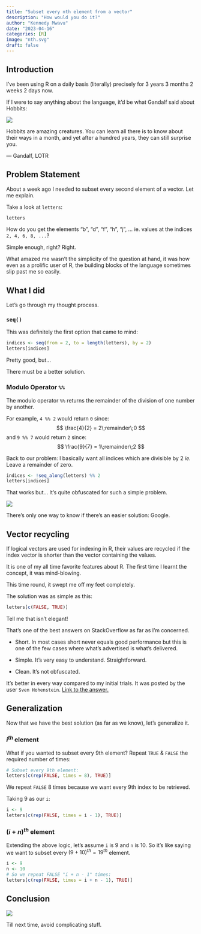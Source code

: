 ```yaml
---
title: "Subset every nth element from a vector"
description: "How would you do it?"
author: "Kennedy Mwavu"
date: "2023-04-16"
categories: [R]
image: "nth.svg"
draft: false
---
```


## Introduction

I've been using R on a daily basis (literally) precisely for 3 years 3 months 2 weeks 2 days now.

If I were to say anything about the language, it'd be what Gandalf 
said about Hobbits:

![](gandalf.webp)

::: {.callout-note appearance="simple"}

Hobbits are amazing creatures. You can learn all there is to know about their ways in a month, and yet after a hundred years, they can still surprise you.

--- Gandalf, LOTR

:::

## Problem Statement

About a week ago I needed to subset every second element of a vector. 
Let me explain.

Take a look at `letters`:

```r
letters
```

How do you get the elements "b", "d", "f", "h", "j", ... ie. values at the indices `2, 4, 6, 8, ...`?

Simple enough, right? Right. 

What amazed me wasn't the simplicity of the question at hand, it was how even
as a prolific user of R, the building blocks of the language sometimes slip past
me so easily.

## What I did

Let's go through my thought process.

### `seq()`

This was definitely the first option that came to mind:

```r
indices <- seq(from = 2, to = length(letters), by = 2)
letters[indices]
```

Pretty good, but... 

There must be a better solution.

### Modulo Operator `%%`

The modulo operator `%%` returns the remainder of the division of one number by another. 

For example, `4 %% 2` would return `0` since:
$$
\frac{4}{2} = 2\;remainder\;0
$$
and `9 %% 7` would return `2` since:
$$ 
\frac{9}{7} = 1\;remainder\;2
$$

Back to our problem: I basically want all indices which are divisible by $2$ *ie.* Leave a remainder of zero. 

```r
indices <- !seq_along(letters) %% 2
letters[indices]
```

That works but... It's quite obfuscated for such a simple problem.

![](trynna-explain.jpg)

There's only one way to know if there's an easier solution: Google.

## Vector recycling

If logical vectors are used for indexing in R, their values are recycled if the index vector is shorter than the vector containing the values.

It is one of my all time favorite features about R. The first time 
I learnt the concept, it was mind-blowing. 

This time round, it swept me off  my feet completely.

The solution was as simple as this:

```r
letters[c(FALSE, TRUE)]
```

Tell me that isn't elegant! 

That's one of the best answers on StackOverflow as far as I'm concerned.

- Short.
In most cases short never equals good performance but this is one of the few
cases where what's advertised is what's delivered.

- Simple.
It's very easy to understand. Straightforward.

- Clean.
It's not obfuscated. 

It's better in every way compared to my initial trials. It was posted by the user `Sven Hohenstein`. [Link to the answer.](https://stackoverflow.com/a/13462110/16246909)

## Generalization

Now that we have the best solution (as far as we know), let's generalize it. 

### $i^{th}$ element

What if you wanted to subset every 9th element? Repeat `TRUE` & `FALSE` the required number of times:

```r
# Subset every 9th element:
letters[c(rep(FALSE, times = 8), TRUE)]
```
We repeat `FALSE` $8$ times because we want every $9$th index to be retrieved.

Taking $9$ as our `i`:

```r
i <- 9
letters[c(rep(FALSE, times = i - 1), TRUE)]
```

### $(i + n)^{th}$ element

Extending the above logic, let's assume `i` is $9$ and `n` is $10$. So it's like saying we want to subset every $(9 + 10)^{th} = 19^{th}$ element.

```r
i <- 9
n <- 10
# So we repeat FALSE "i + n - 1" times:
letters[c(rep(FALSE, times = i + n - 1), TRUE)]
```


## Conclusion

![](keep-it-simple-stupid.jpg)

Till next time, avoid complicating stuff.
